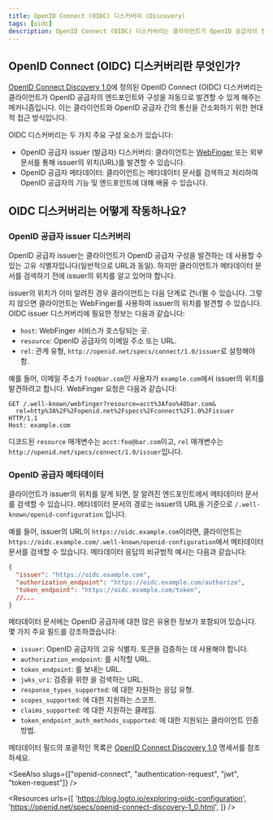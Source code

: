 ```yaml
---
title: OpenID Connect (OIDC) 디스커버리 (Discovery)
tags: [oidc]
description: OpenID Connect (OIDC) 디스커버리는 클라이언트가 OpenID 공급자의 엔드포인트와 구성을 자동으로 발견할 수 있게 해주는 메커니즘입니다.
---
```


## OpenID Connect (OIDC) 디스커버리란 무엇인가?

[OpenID Connect Discovery 1.0](https://openid.net/specs/openid-connect-discovery-1_0.html)에 정의된 OpenID Connect (OIDC) 디스커버리는 <Ref slug="client">클라이언트</Ref>가 OpenID 공급자의 엔드포인트와 구성을 자동으로 발견할 수 있게 해주는 메커니즘입니다. 이는 클라이언트와 <Ref slug="openid-connect" headingId="openid-provider-op">OpenID 공급자</Ref> 간의 통신을 간소화하기 위한 현대적 접근 방식입니다.

OIDC 디스커버리는 두 가지 주요 구성 요소가 있습니다:

- OpenID 공급자 issuer (발급자) 디스커버리: 클라이언트는 [WebFinger](https://tools.ietf.org/html/rfc7033) 또는 외부 문서를 통해 issuer의 위치(URL)를 발견할 수 있습니다.
- OpenID 공급자 메타데이터: 클라이언트는 메타데이터 문서를 검색하고 처리하여 OpenID 공급자의 기능 및 엔드포인트에 대해 배울 수 있습니다.

## OIDC 디스커버리는 어떻게 작동하나요?

### OpenID 공급자 issuer 디스커버리

OpenID 공급자 issuer는 클라이언트가 OpenID 공급자 구성을 발견하는 데 사용할 수 있는 고유 식별자입니다(일반적으로 URL과 동일). 하지만 클라이언트가 메타데이터 문서를 검색하기 전에 issuer의 위치를 알고 있어야 합니다.

issuer의 위치가 이미 알려진 경우 클라이언트는 다음 단계로 건너뛸 수 있습니다. 그렇지 않으면 클라이언트는 WebFinger를 사용하여 issuer의 위치를 발견할 수 있습니다. OIDC issuer 디스커버리에 필요한 정보는 다음과 같습니다:

- `host`: WebFinger 서비스가 호스팅되는 곳.
- `resource`: OpenID 공급자의 이메일 주소 또는 URL.
- `rel`: 관계 유형, `http://openid.net/specs/connect/1.0/issuer`로 설정해야 함.

예를 들어, 이메일 주소가 `foo@bar.com`인 사용자가 `example.com`에서 issuer의 위치를 발견하려고 합니다. WebFinger 요청은 다음과 같습니다:

```http
GET /.well-known/webfinger?resource=acct%3Afoo%40bar.com&
  rel=http%3A%2F%2Fopenid.net%2Fspecs%2Fconnect%2F1.0%2Fissuer HTTP/1.1
Host: example.com
```

디코드된 `resource` 매개변수는 `acct:foo@bar.com`이고, `rel` 매개변수는 `http://openid.net/specs/connect/1.0/issuer`입니다.

### OpenID 공급자 메타데이터

클라이언트가 issuer의 위치를 알게 되면, 잘 알려진 엔드포인트에서 메타데이터 문서를 검색할 수 있습니다. 메타데이터 문서의 경로는 issuer의 URL을 기준으로 `/.well-known/openid-configuration` 입니다.

예를 들어, issuer의 URL이 `https://oidc.example.com`이라면, 클라이언트는 `https://oidc.example.com/.well-known/openid-configuration`에서 메타데이터 문서를 검색할 수 있습니다. 메타데이터 응답의 비규범적 예시는 다음과 같습니다:

```json
{
  "issuer": "https://oidc.example.com",
  "authorization_endpoint": "https://oidc.example.com/authorize",
  "token_endpoint": "https://oidc.example.com/token",
  //...
}
```

메타데이터 문서에는 OpenID 공급자에 대한 많은 유용한 정보가 포함되어 있습니다. 몇 가지 주요 필드를 강조하겠습니다:

- `issuer`: OpenID 공급자의 고유 식별자. 토큰을 검증하는 데 사용해야 합니다.
- `authorization_endpoint`: <Ref slug="authentication-request" />를 시작할 URL.
- `token_endpoint`: <Ref slug="token-request" />를 보내는 URL.
- `jwks_uri`: <Ref slug="signing-key" /> 검증을 위한 <Ref slug="jwk" headingId="json-web-key-set-jwks" />을 검색하는 URL.
- `response_types_supported`: <Ref slug="authentication-request" />에 대한 지원하는 응답 유형.
- `scopes_supported`: <Ref slug="authentication-request" />에 대한 지원하는 <Ref slug="scope">스코프</Ref>.
- `claims_supported`: <Ref slug="id-token" />에 대한 지원하는 <Ref slug="claim">클레임</Ref>.
- `token_endpoint_auth_methods_supported`: <Ref slug="token-request" />에 대한 지원되는 클라이언트 인증 방법.

메타데이터 필드의 포괄적인 목록은 [OpenID Connect Discovery 1.0](https://openid.net/specs/openid-connect-discovery-1_0.html#ProviderMetadata) 명세서를 참조하세요.

<SeeAlso slugs={["openid-connect", "authentication-request", "jwt", "token-request"]} />

<Resources
  urls={[
    'https://blog.logto.io/exploring-oidc-configuration',
    'https://openid.net/specs/openid-connect-discovery-1_0.html',
  ]}
/>

